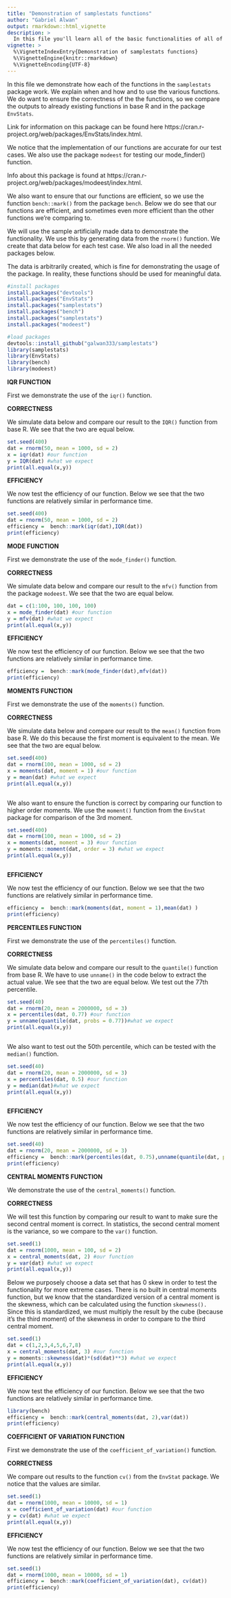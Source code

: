 ```yaml
---
title: "Demonstration of samplestats functions"
author: "Gabriel Alwan"
output: rmarkdown::html_vignette
description: >
  In this file you'll learn all of the basic functionalities of all of the functions within the samplestats package.
vignette: >
  %\VignetteIndexEntry{Demonstration of samplestats functions}
  %\VignetteEngine{knitr::rmarkdown}
  %\VignetteEncoding{UTF-8}
---
```




In this file we demonstrate how each of the functions in the `samplestats` package work. We explain when and how and to use the various functions. We do want to ensure the correctness of the the functions, so we compare the outputs to already existing functions in base R and in the package `EnvStats`. 

Link for information on this package can be found here https://cran.r-project.org/web/packages/EnvStats/index.html.


We notice that the implementation of our functions are accurate for our test cases. We also use the package `modeest` for testing our mode_finder() function. 

Info about this package is found at https://cran.r-project.org/web/packages/modeest/index.html. 

We also want to ensure that our functions are efficient, so we use the function `bench::mark()` from the package `bench`. Below we do see that our functions are efficient, and sometimes even more efficient than the other functions we're comparing to. 


We will use the sample artificially made data to demonstrate the functionality. We use this by generating data from the `rnorm()` function. We create that data below for each test case. We also load in all the needed packages below. 


The data is arbitrarily created, which is fine for demonstrating the usage of the package. In reality, these functions should be used for meaningful data. 



```r
#install packages
install.packages("devtools")
install.packages("EnvStats")
install.packages("samplestats")
install.packages("bench")
install.packages("samplestats")
install.packages("modeest")
```

```r
#load packages
devtools::install_github("galwan333/samplestats")
library(samplestats)
library(EnvStats)
library(bench)
library(modeest)

```


**IQR FUNCTION**

First we demonstrate the use of the `iqr()` function. 

**CORRECTNESS**

We simulate data below and compare our result to the `IQR()` function from base R. We see that the two are equal below. 


```r

set.seed(400)
dat = rnorm(50, mean = 1000, sd = 2)
x = iqr(dat) #our function
y = IQR(dat) #what we expect
print(all.equal(x,y))


```


**EFFICIENCY**

We now test the efficiency of our function. Below we see that the two functions are relatively similar in performance time. 

```r
set.seed(400)
dat = rnorm(50, mean = 1000, sd = 2)
efficiency =  bench::mark(iqr(dat),IQR(dat))
print(efficiency)
```


**MODE FUNCTION**

First we demonstrate the use of the `mode_finder()` function. 

**CORRECTNESS**

We simulate data below and compare our result to the `mfv()` function from the package `modeest`. We see that the two are equal below. 


```r

dat = c(1:100, 100, 100, 100)
x = mode_finder(dat) #our function
y = mfv(dat) #what we expect
print(all.equal(x,y))

```


**EFFICIENCY**

We now test the efficiency of our function. Below we see that the two functions are relatively similar in performance time.

```r

efficiency =  bench::mark(mode_finder(dat),mfv(dat))
print(efficiency)

```


**MOMENTS FUNCTION**

First we demonstrate the use of the `moments()` function. 

**CORRECTNESS**

We simulate data below and compare our result to the `mean()` function from base R. We do this because the first moment is equivalent to the mean. We see that the two are equal below. 


```r

set.seed(400)
dat = rnorm(100, mean = 1000, sd = 2)
x = moments(dat, moment = 1) #our function
y = mean(dat) #what we expect
print(all.equal(x,y))



```

We also want to ensure the function is correct by comparing our function to higher order moments. We use the `moment()` function from the `EnvStat` package for comparison of the 3rd moment. 

```r

set.seed(400)
dat = rnorm(100, mean = 1000, sd = 2)
x = moments(dat, moment = 3) #our function
y = moments::moment(dat, order = 3) #what we expect
print(all.equal(x,y))



```


**EFFICIENCY**

We now test the efficiency of our function. Below we see that the two functions are relatively similar in performance time. 

```r

efficiency =  bench::mark(moments(dat, moment = 1),mean(dat) )
print(efficiency)

```

**PERCENTILES FUNCTION**

First we demonstrate the use of the `percentiles()` function.

**CORRECTNESS**

We simulate data below and compare our result to the `quantile()` function from base R. We have to use `unname()` in the code below to extract the actual value.  We see that the two are equal below. We test out the 77th percentile. 

```r
set.seed(40)
dat = rnorm(20, mean = 2000000, sd = 3)
x = percentiles(dat, 0.77) #our function
y = unname(quantile(dat, probs = 0.77))#what we expect
print(all.equal(x,y))



```

We also want to test out the 50th percentile, which can be tested with the `median()` function. 

```r
set.seed(40)
dat = rnorm(20, mean = 2000000, sd = 3)
x = percentiles(dat, 0.5) #our function
y = median(dat)#what we expect
print(all.equal(x,y))



```

**EFFICIENCY**

We now test the efficiency of our function. Below we see that the two functions are relatively similar in performance time.

```r
set.seed(40)
dat = rnorm(20, mean = 2000000, sd = 3)
efficiency =  bench::mark(percentiles(dat, 0.75),unname(quantile(dat, probs = 0.75)))
print(efficiency)

```

**CENTRAL MOMENTS FUNCTION**

We demonstrate the use of the `central_moments()` function. 

**CORRECTNESS**

We will test this function by comparing our result to want to make sure the second central moment is correct. In statistics, the second central moment is the variance, so we compare to the `var()` function. 


```r

set.seed(1)
dat = rnorm(1000, mean = 100, sd = 2)
x = central_moments(dat, 2) #our function
y = var(dat) #what we expect
print(all.equal(x,y))


```


Below we purposely choose a data set that has 0 skew in order to test the functionality for more extreme cases. There is no built in central moments function, but we know that the standardized version of a central moment is the skewness, which can be calculated using the function `skewness().` Since this is standardized, we must multiply the result by the cube (because it's the third moment) of the skewness in order to compare to the third central moment. 

```r

set.seed(1)
dat = c(1,2,3,4,5,6,7,8)
x = central_moments(dat, 3) #our function
y = moments::skewness(dat)*(sd(dat)**3) #what we expect
print(all.equal(x,y))


```


**EFFICIENCY**

We now test the efficiency of our function. Below we see that the two functions are relatively similar in performance time. 

```r
library(bench)
efficiency =  bench::mark(central_moments(dat, 2),var(dat))
print(efficiency)


```

**COEFFICIENT OF VARIATION FUNCTION**

First we demonstrate the use of the `coefficient_of_variation()` function. 

**CORRECTNESS**

We compare out results to the function `cv()` from the `EnvStat` package. We notice that the values are similar.


```r

set.seed(1)
dat = rnorm(1000, mean = 10000, sd = 1)
x = coefficient_of_variation(dat) #our function
y = cv(dat) #what we expect
print(all.equal(x,y))

```


**EFFICIENCY**

We now test the efficiency of our function. Below we see that the two functions are relatively similar in performance time. 


```r
set.seed(1)
dat = rnorm(1000, mean = 10000, sd = 1)
efficiency =  bench::mark(coefficient_of_variation(dat), cv(dat))
print(efficiency)
```

